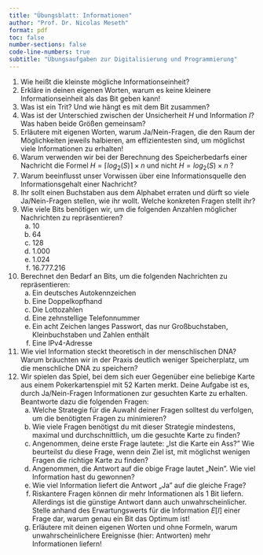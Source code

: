 ```yaml
---
title: "Übungsblatt: Informationen"
author: "Prof. Dr. Nicolas Meseth"
format: pdf
toc: false
number-sections: false
code-line-numbers: true
subtitle: "Übungsaufgaben zur Digitalisierung und Programmierung"
---
```

1.  Wie heißt die kleinste mögliche Informationseinheit?
2.  Erkläre in deinen eigenen Worten, warum es keine kleinere Informationseinheit als das Bit geben kann!
3.  Was ist ein Trit? Und wie hängt es mit dem Bit zusammen?
4.  Was ist der Unterschied zwischen der Unsicherheit $H$ und Information $I$? Was haben beide Größen gemeinsam?
5.  Erläutere mit eigenen Worten, warum Ja/Nein-Fragen, die den Raum der Möglichkeiten jeweils halbieren, am effizientesten sind, um möglichst viele Informationen zu erhalten!
6.  Warum verwenden wir bei der Berechnung des Speicherbedarfs einer Nachricht die Formel $H = \lceil log_2(S) \rceil \times n$ und nicht $H = log_2(S) \times n$ ?
7.  Warum beeinflusst unser Vorwissen über eine Informationsquelle den Informationsgehalt einer Nachricht?
8.  Ihr sollt einen Buchstaben aus dem Alphabet erraten und dürft so viele Ja/Nein-Fragen stellen, wie ihr wollt. Welche konkreten Fragen stellt ihr?
9.  Wie viele Bits benötigen wir, um die folgenden Anzahlen möglicher Nachrichten zu repräsentieren?
     a.  10
     b.  64
     c.  128
     d.  1.000
     e.  1.024
     f.  16.777.216
10.  Berechnet den Bedarf an Bits, um die folgenden Nachrichten zu repräsentieren:
     a.  Ein deutsches Autokennzeichen
     b.  Eine Doppelkopfhand
     c.  Die Lottozahlen
     d.  Eine zehnstellige Telefonnummer
     e.  Ein acht Zeichen langes Passwort, das nur Großbuchstaben, Kleinbuchstaben und Zahlen enthält
     f.  Eine IPv4-Adresse
11.  Wie viel Information steckt theoretisch in der menschlischen DNA? Warum bräuchten wir in der Praxis deutlich weniger Speicherplatz, um die menschliche DNA zu speichern?
12.  Wir spielen das Spiel, bei dem sich euer Gegenüber eine beliebige Karte aus einem Pokerkartenspiel mit 52 Karten merkt. Deine Aufgabe ist es, durch Ja/Nein-Fragen Informationen zur gesuchten Karte zu erhalten. Beantworte dazu die folgenden Fragen:
     a.  Welche Strategie für die Auwahl deiner Fragen solltest du verfolgen, um die benötigten Fragen zu minimieren?
     b.  Wie viele Fragen benötigst du mit dieser Strategie mindestens, maximal und durchschnittlich, um die gesuchte Karte zu finden?
     c.  Angenommen, deine erste Frage lautete: „Ist die Karte ein Ass?" Wie beurteilst du diese Frage, wenn dein Ziel ist, mit möglichst wenigen Fragen die richtige Karte zu finden?
     d.  Angenommen, die Antwort auf die obige Frage lautet „Nein". Wie viel Information hast du gewonnen?
     e.  Wie viel Information liefert die Antwort „Ja" auf die gleiche Frage?
     f.  Riskantere Fragen können dir mehr Informationen als 1 Bit liefern. Allerdings ist die günstige Antwort dann auch unwahrscheinlicher. Stelle anhand des Erwartungswerts für die Information $E[I]$ einer Frage dar, warum genau ein Bit das Optimum ist!
     g.  Erläutere mit deinen eigenen Worten und ohne Formeln, warum unwahrscheinlichere Ereignisse (hier: Antworten) mehr Informationen liefern!



